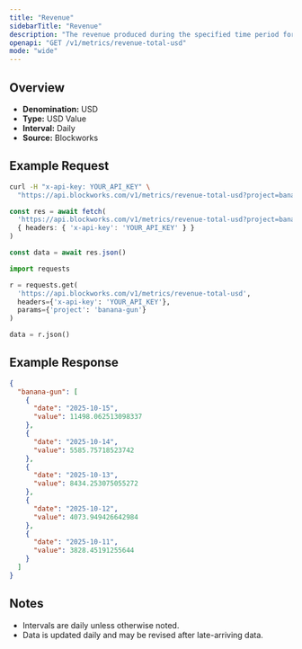 ```yaml
---
title: "Revenue"
sidebarTitle: "Revenue"
description: "The revenue produced during the specified time period for given project."
openapi: "GET /v1/metrics/revenue-total-usd"
mode: "wide"
---
```


## Overview

- **Denomination:** USD
- **Type:** USD Value
- **Interval:** Daily
- **Source:** Blockworks

## Example Request

<CodeGroup>

```bash cURL
curl -H "x-api-key: YOUR_API_KEY" \
  "https://api.blockworks.com/v1/metrics/revenue-total-usd?project=banana-gun"
```

```typescript TypeScript
const res = await fetch(
  'https://api.blockworks.com/v1/metrics/revenue-total-usd?project=banana-gun',
  { headers: { 'x-api-key': 'YOUR_API_KEY' } }
)

const data = await res.json()
```

```python Python
import requests

r = requests.get(
  'https://api.blockworks.com/v1/metrics/revenue-total-usd',
  headers={'x-api-key': 'YOUR_API_KEY'},
  params={'project': 'banana-gun'}
)

data = r.json()
```

</CodeGroup>

## Example Response

```json
{
  "banana-gun": [
    {
      "date": "2025-10-15",
      "value": 11498.062513098337
    },
    {
      "date": "2025-10-14",
      "value": 5585.75718523742
    },
    {
      "date": "2025-10-13",
      "value": 8434.253075055272
    },
    {
      "date": "2025-10-12",
      "value": 4073.949426642984
    },
    {
      "date": "2025-10-11",
      "value": 3828.45191255644
    }
  ]
}
```

## Notes
- Intervals are daily unless otherwise noted.
- Data is updated daily and may be revised after late-arriving data.